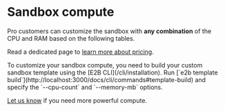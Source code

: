 
# Sandbox compute
Pro customers can customize the sandbox with **any combination** of the CPU and RAM based on the following tables.

Read a dedicated page to [learn more about pricing](/pricing).

<Note>
To customize your sandbox compute, you need to build your custom sandbox template using the [E2B CLI](/cli/installation).
Run [`e2b template build`](http://localhost:3000/docs/cli/commands#template-build) and specify the `--cpu-count` and `--memory-mb` options.
</Note>

<SandboxSpec/>

[Let us know](/getting-help) if you need more powerful compute.